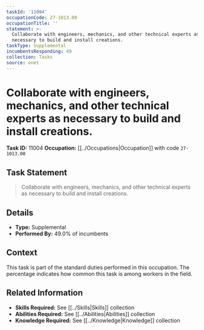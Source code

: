 ```yaml
---
taskId: '11004'
occupationCode: 27-1013.00
occupationTitle: ''
statement: >-
  Collaborate with engineers, mechanics, and other technical experts as
  necessary to build and install creations.
taskType: Supplemental
incumbentsResponding: 49
collection: Tasks
source: onet
---
```

# Collaborate with engineers, mechanics, and other technical experts as necessary to build and install creations.

**Task ID:** 11004
**Occupation:** [[../Occupations|Occupation]] with code `27-1013.00`

## Task Statement

> Collaborate with engineers, mechanics, and other technical experts as necessary to build and install creations.

## Details

- **Type:** Supplemental
- **Performed By:** 49.0% of incumbents

## Context

This task is part of the standard duties performed in this occupation. The percentage indicates how common this task is among workers in the field.

## Related Information

- **Skills Required:** See [[../Skills|Skills]] collection
- **Abilities Required:** See [[../Abilities|Abilities]] collection
- **Knowledge Required:** See [[../Knowledge|Knowledge]] collection
